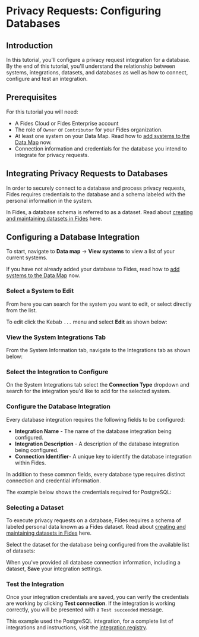 
# Privacy Requests: Configuring Databases

<TutorialKey duration="10" product="Fides" topic="Privacy Requests" interactive="true"/>

## Introduction
In this tutorial, you'll configure a privacy request integration for a database. By the end of this tutorial, you'll understand the relationship between systems, integrations, datasets, and databases as well as how to connect, configure and test an integration.

## Prerequisites

For this tutorial you will need:

* A Fides Cloud or Fides Enterprise account
* The role of `Owner` or `Contributor` for your Fides organization.
* At least one system on your Data Map. Read how to [add systems to the Data Map](/tutorials/data-mapping-adding-systems-manually) now.
* Connection information and credentials for the database you intend to integrate for privacy requests.



## Integrating Privacy Requests to Databases
In order to securely connect to a database and process privacy requests, Fides requires credentials to the database and a schema labeled with the personal information in the system. 

In Fides, a database schema is referred to as a dataset. Read about [creating and maintaining datasets in Fides](#LINK) here.

## Configuring a Database Integration

To start, navigate to **Data map** → **View systems** to view a list of your current systems. 

If you have not already added your database to Fides, read how to [add systems to the Data Map](data-mapping-adding-systems-manually) now.

### Select a System to Edit

From here you can search for the system you want to edit, or select directly from the list. 

To edit click the Kebab `...` menu and select **Edit** as shown below:

<Screenshot img="/assets/img/tutorials/privacy-requests-view-systems.gif" description="View list of systems" />


### View the System Integrations Tab

From the System Information tab, navigate to the Integrations tab as shown below:

<Screenshot img="/assets/img/tutorials/privacy-requests-view-integrations.gif" description="View integrations" />

### Select the Integration to Configure
On the System Integrations tab select the **Connection Type** dropdown and search for the integration you'd like to add for the selected system. 

<Screenshot img="/assets/img/tutorials/privacy-requests-select-database.gif" description="Select the integration for your database" />

### Configure the Database Integration

Every database integration requires the following fields to be configured:

* <span class="nx-absolute -nx-mt-20" id="integration-name"></span>**Integration Name** - The name of the database integration being configured.
* <span class="nx-absolute -nx-mt-20" id="integration-description"></span>**Integration Description** - A description of the database integration being configured.
* <span class="nx-absolute -nx-mt-20" id="connection-identifier"></span>**Connection Identifier**- A unique key to identify the database integration within Fides.

<Screenshot img="/assets/img/tutorials/privacy-requests-database-default-fields.gif" description="Complete the default fields for the database integration" />

In addition to these common fields, every database type requires distinct connection and credential information. 

The example below shows the credentials required for PostgreSQL:

<Screenshot img="/assets/img/tutorials/privacy-requests-database-credentials.gif" description="Provide credentials for the database integration" mw="550"/>

### Selecting a Dataset

To execute privacy requests on a database, Fides requires a schema of labeled personal data known as a Fides dataset. Read about [creating and maintaining datasets in Fides](#LINK) here.

Select the dataset for the database being configured from the available list of datasets:

<Screenshot img="/assets/img/tutorials/privacy-requests-select-dataset.gif" description="Select the dataset associated with the database"  mw="450" />

When you've provided all database connection information, including a dataset, **Save** your integration settings.

### Test the Integration

Once your integration credentials are saved, you can verify the credentials are working by clicking **Test connection**.
If the integration is working correctly, you will be presented with a `Test succeeded` message.

This example used the PostgreSQL integration, for a complete list of integrations and instructions, visit the [integration registry](#LINK).